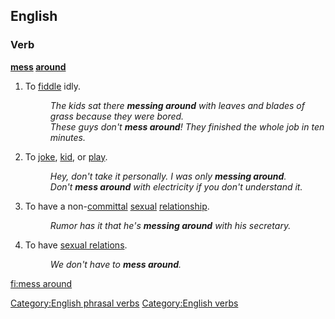 ==English==

===Verb===
'''[[mess]] [[around]]'''
#{{idiom}} To [[fiddle]] idly.
#:''The kids sat there '''messing around''' with leaves and blades of grass because they were bored.''
#:''These guys don't '''mess around'''!  They finished the whole job in ten minutes.''
#To [[joke]], [[kid]], or [[play]].
#:''Hey, don't take it personally. I was only '''messing around'''.''
#:''Don't '''mess around''' with electricity if you don't understand it.''
# To have a non-[[committal]] [[sexual]] [[relationship]].
#:''Rumor has it that he's '''messing around''' with his secretary.''
# To have [[sexual relations]].
#:''We don't have to '''mess around'''.''
[[Category:English phrasal verbs]]
[[Category:English verbs]]

[[fi:mess around]]